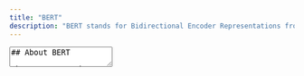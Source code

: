 ```yaml
---
title: "BERT"
description: "BERT stands for Bidirectional Encoder Representations from Transformers. You can fine-tune it and get state-of-the-art results in a wide variety of natural language processing tasks"
---
```


<TextArea>
## About BERT

The BERT paper by Jacob Devlin was released not long after the publication of the first GPT model. It achieved significant improvements on many important NLP benchmarks, such as GLUE. Since then, their ideas have influenced many state-of-the-art models in language understanding. Bidirectional Encoder Representations from Transformers (BERT) is a natural language processing technique (NLP) that was proposed in 2018. (NLP is the field of artificial intelligence aiming for computers to read, analyze, interpret and derive meaning from text and spoken words. This practice combines linguistics, statistics, and Machine Learning to assist computers in ‘understanding’ human language.) BERT is based on the idea of pretraining a transformer model on a large corpus of text and then fine-tuning it for specific NLP tasks. The transformer model is a deep learning model that is designed to handle sequential data, such as text. The bidirectional transformer architecture stacks encoders from the original transformer on top of each other. This allows the model to better capture the context of the text. 

</TextArea>
<Libraries>
  <Library
    name="BERT Model"
    language="Python"
    description="Get the basic BERT pre-trained model from TensorFlowHub and fine tune to your needs"
    href="https://tfhub.dev/tensorflow/bert_en_uncased_L-12_H-768_A-12/4"
  />
  <Library
    name="Text Classification with BERT"
    language="Python"
    description="How to leverage a pre-trained BERT model from Hugging Face to classify text of news articles"
    href="https://towardsdatascience.com/text-classification-with-bert-in-pytorch-887965e5820f"
  />
  <Library
    name="Question Answering with a fine-tuned BERT"
    language="Python"
    description="using Hugging Face Transformers and PyTorch on CoQA dataset by Stanford"
    href="https://towardsdatascience.com/question-answering-with-a-fine-tuned-bert-bc4dafd45626"
  />
</Libraries>
